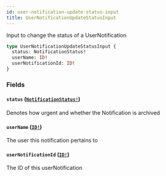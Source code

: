 ```yaml
---
id: user-notification-update-status-input
title: UserNotificationUpdateStatusInput
---
```


Input to change the status of a UserNotification

```graphql
type UserNotificationUpdateStatusInput {
  status: NotificationStatus!
  userName: ID!
  userNotificationId: ID!
}
```

### Fields

#### `status` ([`NotificationStatus!`](/developers/shared-apis/adminidentity-api/graphql/reference/enums/notification-status))

Denotes how urgent and whether the Notification is archived

#### `userName` ([`ID!`](/developers/shared-apis/adminidentity-api/graphql/reference/scalars/id))

The user this notification pertains to

#### `userNotificationId` ([`ID!`](/developers/shared-apis/adminidentity-api/graphql/reference/scalars/id))

The ID of this userNotification
